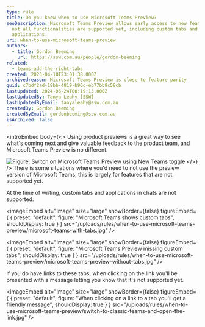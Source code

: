 ```yaml
---
type: rule
title: Do you know when to use Microsoft Teams Preview?
seoDescription: Microsoft Teams Preview allows early access to new features, but
  not all functionalities are supported yet, including custom tabs and
  applications.
uri: when-to-use-microsoft-teams-preview
authors:
  - title: Gordon Beeming
    url: https://ssw.com.au/people/gordon-beeming
related:
  - teams-add-the-right-tabs
created: 2023-04-10T23:01:38.000Z
archivedreason: Microsoft Teams Preview is close to feature parity
guid: c7bdf2ad-18bb-4819-b96c-eb77bb9c58cb
lastUpdated: 2024-06-24T00:19:13.000Z
lastUpdatedBy: Tanya Leahy [SSW]
lastUpdatedByEmail: tanyaleahy@ssw.com.au
createdBy: Gordon Beeming
createdByEmail: gordonbeeming@ssw.com.au
isArchived: false
---
```


<introEmbed
  body={<>
Using product previews is a great way to see what's coming next and give valuable feedback to the product team, and Microsoft Teams Preview is no different.

![Figure: Switch on Microsoft Teams Preview using New Teams toggle](/uploads/rules/when-to-use-microsoft-teams-preview/switch-to-microsoft-teams-preview.jpg)
  </>}
/>
There is some situations where you'd need to not use the preview version of Microsoft Teams, this is largely for features that are not supported yet.

At the time of writing, custom tabs and applications in chats are not supported.


<imageEmbed
  alt="Image"
  size="large"
  showBorder={false}
  figureEmbed={ {
    preset: "default",
    figure: "Microsoft Teams shows custom tabs",
    shouldDisplay: true
  } }
  src="/uploads/rules/when-to-use-microsoft-teams-preview/microsoft-teams-with-tabs.jpg"
/>



<imageEmbed
  alt="Image"
  size="large"
  showBorder={false}
  figureEmbed={ {
    preset: "default",
    figure: "Microsoft Teams Preview missing custom tabs",
    shouldDisplay: true
  } }
  src="/uploads/rules/when-to-use-microsoft-teams-preview/microsoft-teams-preview-without-tabs.jpg"
/>


If you do have links to these tabs, when clicking on the link you'll be presented with a message letting you know that it's not supported yet.


<imageEmbed
  alt="Image"
  size="large"
  showBorder={false}
  figureEmbed={ {
    preset: "default",
    figure: "When clicking on a link to a tab you'll get a friendly message",
    shouldDisplay: true
  } }
  src="/uploads/rules/when-to-use-microsoft-teams-preview/switch-to-classic-teams-and-open-the-link.jpg"
/>
